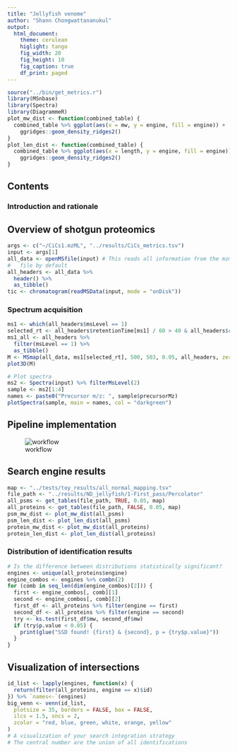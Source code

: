 ```yaml
---
title: "Jellyfish venome"
author: "Shann Chongwattananukul"
output:
  html_document:
    theme: cerulean
    higlight: tango
    fig_width: 20
    fig_height: 10
    fig_caption: true
    df_print: paged
---
```


```r
source("../bin/get_metrics.r")
library(MSnbase)
library(Spectra)
library(DiagrammeR)
plot_mw_dist <- function(combined_table) {
  combined_table %>% ggplot(aes(x = mw, y = engine, fill = engine)) +
    ggridges::geom_density_ridges2()
}
plot_len_dist <- function(combined_table) {
  combined_table %>% ggplot(aes(x = length, y = engine, fill = engine)) +
    ggridges::geom_density_ridges2()
}
```

## Contents

### Introduction and rationale

#### 

## Overview of shotgun proteomics


```r
args <- c("~/CiCs1.mzML", "../results/CiCs_metrics.tsv")
input <- args[1]
all_data <- openMSfile(input) # This reads all information from the mzml
#   file by default
all_headers <- all_data %>%
  header() %>%
  as_tibble()
tic <- chromatogram(readMSData(input, mode = "onDisk"))
```


### Spectrum acquisition
```r
ms1 <- which(all_headers$msLevel == 1)
selected_rt <- all_headers$retentionTime[ms1] / 60 > 40 & all_headers$retentionTime[ms1] / 60 < 45
ms1_all <- all_headers %>%
  filter(msLevel == 1) %>%
  as_tibble()
M <- MSmap(all_data, ms1[selected_rt], 500, 503, 0.05, all_headers, zeroIsNA = TRUE)
plot3D(M)
```

```r
# Plot spectra
ms2 <- Spectra(input) %>% filterMsLevel(2)
sample <- ms2[1:4]
names <- paste0("Precursor m/z: ", sample$precursorMz)
plotSpectra(sample, main = names, col = "darkgreen")
```

## Pipeline implementation
![workflow](flow.svg)

## Search engine results
```r
map <- "../tests/toy_results/all_normal_mapping.tsv"
file_path <- "../results/ND_jellyfish/1-First_pass/Percolator"
all_psms <- get_tables(file_path, TRUE, 0.05, map)
all_proteins <- get_tables(file_path, FALSE, 0.05, map)
psm_mw_dist <- plot_mw_dist(all_psms)
psm_len_dist <- plot_len_dist(all_psms)
protein_mw_dist <- plot_mw_dist(all_proteins)
protein_len_dist <- plot_len_dist(all_proteins)
```

### Distribution of identification results
```r
# Is the difference between distributions statistically significant?
engines <- unique(all_proteins$engine)
engine_combos <- engines %>% combn(2)
for (comb in seq_len(dim(engine_combos)[2])) {
  first <- engine_combos[, comb][1]
  second <- engine_combos[, comb][2]
  first_df <- all_proteins %>% filter(engine == first)
  second_df <- all_proteins %>% filter(engine == second)
  try <- ks.test(first_df$mw, second_df$mw)
  if (try$p.value < 0.05) {
    print(glue("SSD found! {first} & {second}, p = {try$p.value}"))
  }
}
```

## Visualization of intersections
```r
id_list <- lapply(engines, function(x) {
  return(filter(all_proteins, engine == x)$id)
}) %>% `names<-`(engines)
big_venn <- venn(id_list,
  plotsize = 35, borders = FALSE, box = FALSE,
  ilcs = 1.5, sncs = 2,
  zcolor = "red, blue, green, white, orange, yellow"
)
# A visualization of your search integration strategy
# The central number are the union of all identifications
```
